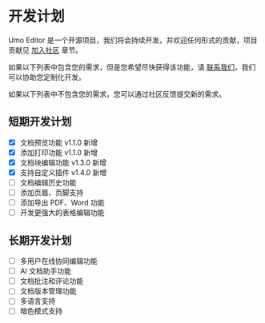 
# 开发计划

Umo Editor 是一个开源项目，我们将会持续开发，并欢迎任何形式的贡献，项目贡献见 [加入社区](/docs/#加入社区) 章节。

如果以下列表中包含您的需求，但是您希望尽快获得该功能，请 [联系我们](/docs/#联系我们)，我们可以协助您定制化开发。

如果以下列表中不包含您的需求，您可以通过社区反馈提交新的需求。

## 短期开发计划

- [x] 文档预览功能 <Badge theme="success">v1.1.0 新增</Badge>
- [x] 添加打印功能 <Badge theme="success">v1.1.0 新增</Badge>
- [x] 文档块编辑功能 <Badge theme="success">v1.3.0 新增</Badge>
- [x] 支持自定义插件 <Badge theme="success">v1.4.0 新增</Badge>
- [ ] 文档编辑历史功能
- [ ] 添加页眉、页脚支持
- [ ] 添加导出 PDF、Word 功能
- [ ] 开发更强大的表格编辑功能

## 长期开发计划

- [ ] 多用户在线协同编辑功能
- [ ] AI 文档助手功能
- [ ] 文档批注和评论功能
- [ ] 文档版本管理功能
- [ ] 多语言支持
- [ ] 暗色模式支持
